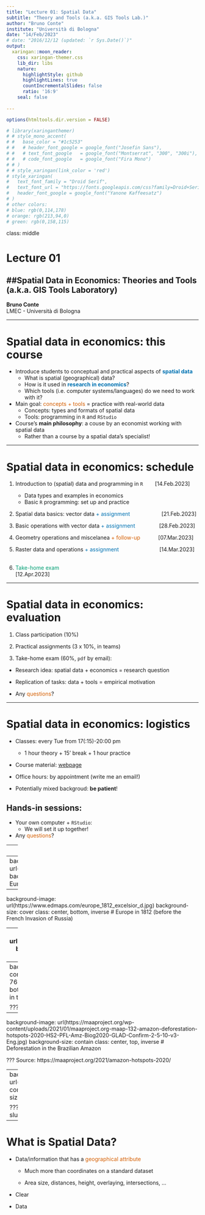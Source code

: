 ```yaml
---
title: "Lecture 01: Spatial Data"
subtitle: "Theory and Tools (a.k.a. GIS Tools Lab.)"
author: "Bruno Conte"
institute: "Università di Bologna"
date: "14/Feb/2023"
# date: "2016/12/12 (updated: `r Sys.Date()`)"
output:
  xaringan::moon_reader:
    css: xaringan-themer.css
    lib_dir: libs
    nature:
      highlightStyle: github
      highlightLines: true
      countIncrementalSlides: false
      ratio: '16:9'
    seal: false
    
---
```


```r
options(htmltools.dir.version = FALSE)

# library(xaringanthemer)
# # style_mono_accent(
# #   base_color = "#1c5253"
# #   # header_font_google = google_font("Josefin Sans"),
# #   # text_font_google   = google_font("Montserrat", "300", "300i"),
# #   # code_font_google   = google_font("Fira Mono")
# # )
# # style_xaringan(link_color = 'red')
# style_xaringan(
#   text_font_family = "Droid Serif",
#   text_font_url = "https://fonts.googleapis.com/css?family=Droid+Serif:400,700,400italic",
#   header_font_google = google_font("Yanone Kaffeesatz")
# )
# other colors:
# blue: rgb(0,114,178)
# orange: rgb(213,94,0)
# green: rgb(0,158,115)
```

class: middle

# Lecture 01
##Spatial Data in Economics: Theories and Tools (a.k.a. GIS Tools Laboratory)
--- 

**Bruno Conte**<br>
LMEC - Università di Bologna

---

# Spatial data in economics: this course

- Introduce students to conceptual and practical aspects of <span style="color: rgb(0,114,178)">**spatial data**</span></br>
    - What is spatial (geographical) data?
    - How is it used in <span style="color: rgb(0,114,178)">**research in economics**</span>?
    - Which tools (i.e. computer systems/languages) do we need to work with it?
    
- Main goal: <span style="color: rgb(213,94,0)">concepts + tools</span> = practice with real-world data
    - Concepts: types and formats of spatial data
    - Tools: programming in ``R`` and ``RStudio``
    
- Course's **main philosophy**: a couse by an economist working with spatial data
    - Rather than a course by a spatial data's specialist!

---

# Spatial data in economics: schedule

1. Introduction to (spatial) data and programming in `R` &nbsp;&nbsp;&nbsp;&nbsp;&nbsp;&nbsp; [14.Feb.2023]
    - Data types and examples in economics
    - Basic `R` programming: set up and practice

2. Spatial data basics: vector data <span style="color: rgb(0,114,178)">+ assignment</span> &nbsp;&nbsp;&nbsp;&nbsp;&nbsp;&nbsp;&nbsp;&nbsp;&nbsp;&nbsp;&nbsp;&nbsp;&nbsp;&nbsp;&nbsp;&nbsp;&nbsp;&nbsp;&nbsp; [21.Feb.2023]

3. Basic operations with vector data <span style="color: rgb(0,114,178)">+ assignment</span> &nbsp;&nbsp;&nbsp;&nbsp;&nbsp;&nbsp;&nbsp;&nbsp;&nbsp;&nbsp;&nbsp;&nbsp;&nbsp;&nbsp; [28.Feb.2023]

4. Geometry operations and miscelanea <span style="color: rgb(213,94,0)">+ follow-up</span> &nbsp;&nbsp;&nbsp;&nbsp;&nbsp;&nbsp;&nbsp;&nbsp;&nbsp;&nbsp; [07.Mar.2023]

5. Raster data and operations <span style="color: rgb(0,114,178)">+ assignment</span> &nbsp;&nbsp;&nbsp;&nbsp;&nbsp;&nbsp;&nbsp;&nbsp;&nbsp;&nbsp;&nbsp;&nbsp;&nbsp;&nbsp;&nbsp;&nbsp;&nbsp;&nbsp;&nbsp;&nbsp;&nbsp;&nbsp;&nbsp;&nbsp;&nbsp; [14.Mar.2023]<br> <br>

6. <span style="color: rgb(0,158,115)">Take-home exam</span> &nbsp;&nbsp;&nbsp;&nbsp;&nbsp;&nbsp;&nbsp;&nbsp;&nbsp;&nbsp;&nbsp;&nbsp;&nbsp;&nbsp;&nbsp;&nbsp;&nbsp;&nbsp;&nbsp;&nbsp;&nbsp;&nbsp;&nbsp;&nbsp;&nbsp;&nbsp;&nbsp;&nbsp;&nbsp;&nbsp;&nbsp;&nbsp;&nbsp;&nbsp;&nbsp;&nbsp;&nbsp;&nbsp;&nbsp;&nbsp;&nbsp;&nbsp;&nbsp;&nbsp;&nbsp;&nbsp;&nbsp;&nbsp;&nbsp;&nbsp;&nbsp;&nbsp;&nbsp;&nbsp;&nbsp;&nbsp;&nbsp;&nbsp;&nbsp;&nbsp;&nbsp;&nbsp;&nbsp;&nbsp;&nbsp;&nbsp;&nbsp;&nbsp;&nbsp; [12.Apr.2023]

---

# Spatial data in economics: evaluation

1. Class participation (10%)

2. Practical assignments (3 x 10%, in teams)

3. Take-home exam (60%, `pdf` by email):
  - Research idea: spatial data + economics = research question
  - Replication of tasks: data + tools = empirical motivation

- Any <span style="color: rgb(213,94,0)">questions</span>?

---

# Spatial data in economics: logistics

- Classes: every Tue from 17(:15)-20:00 pm
    - 1 hour theory + 15' break + 1 hour practice

- Course material: [webpage](https://brunoconteleite.github.io/about/Spatial-2022-23-Syllabus.html)

- Office hours: by appointment (write me an email!)
    
- Potentially mixed backgroud: **be patient**!

## Hands-in sessions:

- Your own computer + `RStudio`:
  - We will set it up together!

- Any <span style="color: rgb(213,94,0)">questions</span>?

---
class: inverse, center, middle

# Getting started: what is Spatial Data?

---
background-image: url(https://www.edmaps.com/europe_1789_excelsior_d.jpg)
background-size: cover
class: center, bottom, inverse
# Europe in 1789 (before the French Revolution)

---
background-image: url(https://www.edmaps.com/europe_1812_excelsior_d.jpg)
background-size: cover
class: center, bottom, inverse
# Europe in 1812 (before the French Invasion of Russia)

---
background-image: url(https://www.edmaps.com/europe_1815_excelsior_d.jpg)
background-size: cover
class: center, bottom, inverse
# Europe in 1815 (after the Congress of Vienna)

---
background-image: url(https://hsat.space/wp-content/uploads/2020/08/brazil_planet_-6.35-53.55-768x512-1.jpg)
background-size: cover
class: center, bottom, inverse
# Satellite picture of fires (and deforestation) in the Brazilian Amazon

???
Source: https://hsat.space/satellites-deforestation/

---
background-image: url(https://maaproject.org/wp-content/uploads/2021/01/maaproject.org-maap-132-amazon-deforestation-hotspots-2020-HS2-PFL-Amz-Biog2020-GLAD-Confirm-2-5-10-v3-Eng.jpg)
background-size: contain
class: center, top, inverse
# Deforestation in the Brazilian Amazon

???
Source: https://maaproject.org/2021/amazon-hotspots-2020/

---
background-image: url(https://www.researchgate.net/publication/343842128/figure/fig1/AS:928229292511232@1598318517654/A-comparison-of-the-inter-and-intra-urban-variability-of-slums-Image-a-shows-a-typical.ppm)
background-size: contain
class: center, bottom, inverse
# Urban slums in India

???
Source: https://www.researchgate.net/figure/A-comparison-of-the-inter-and-intra-urban-variability-of-slums-Image-a-shows-a-typical_fig1_343842128

---

# What is Spatial Data?

- Data/information that has a <span style="color: rgb(213,94,0)">geographical attribute</span>
  - Much more than coordinates on a standard dataset
  
  - Area size, distances, height, overlaying, intersections, ...

- Clear

- Data



